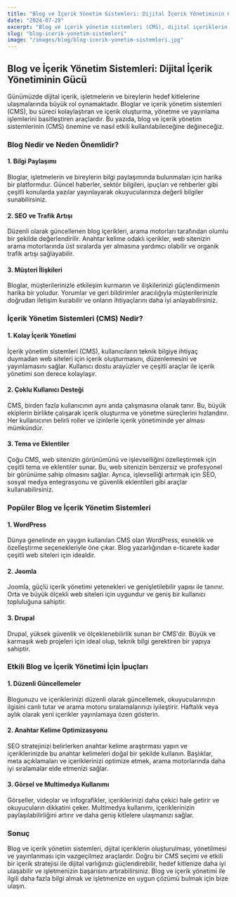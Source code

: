 ```yaml
---
title: "Blog ve İçerik Yönetim Sistemleri: Dijital İçerik Yönetiminin Gücü"
date: "2024-07-28"
excerpt: "Blog ve içerik yönetim sistemleri (CMS), dijital içeriklerin kolayca oluşturulması, yönetilmesi ve yayınlanması için kritik öneme sahiptir."
slug: "blog-icerik-yonetim-sistemleri"
image: "/images/blog/blog-icerik-yonetim-sistemleri.jpg"
---
```


## Blog ve İçerik Yönetim Sistemleri: Dijital İçerik Yönetiminin Gücü

Günümüzde dijital içerik, işletmelerin ve bireylerin hedef kitlelerine ulaşmalarında büyük rol oynamaktadır. Bloglar ve içerik yönetim sistemleri (CMS), bu süreci kolaylaştıran ve içerik oluşturma, yönetme ve yayınlama işlemlerini basitleştiren araçlardır. Bu yazıda, blog ve içerik yönetim sistemlerinin (CMS) önemine ve nasıl etkili kullanılabileceğine değineceğiz.

### Blog Nedir ve Neden Önemlidir?

#### 1. **Bilgi Paylaşımı**
Bloglar, işletmelerin ve bireylerin bilgi paylaşımında bulunmaları için harika bir platformdur. Güncel haberler, sektör bilgileri, ipuçları ve rehberler gibi çeşitli konularda yazılar yayınlayarak okuyucularınıza değerli bilgiler sunabilirsiniz.

#### 2. **SEO ve Trafik Artışı**
Düzenli olarak güncellenen blog içerikleri, arama motorları tarafından olumlu bir şekilde değerlendirilir. Anahtar kelime odaklı içerikler, web sitenizin arama motorlarında üst sıralarda yer almasına yardımcı olabilir ve organik trafik artışı sağlayabilir.

#### 3. **Müşteri İlişkileri**
Bloglar, müşterilerinizle etkileşim kurmanın ve ilişkilerinizi güçlendirmenin harika bir yoludur. Yorumlar ve geri bildirimler aracılığıyla müşterilerinizle doğrudan iletişim kurabilir ve onların ihtiyaçlarını daha iyi anlayabilirsiniz.

### İçerik Yönetim Sistemleri (CMS) Nedir?

#### 1. **Kolay İçerik Yönetimi**
İçerik yönetim sistemleri (CMS), kullanıcıların teknik bilgiye ihtiyaç duymadan web siteleri için içerik oluşturmasını, düzenlemesini ve yayınlamasını sağlar. Kullanıcı dostu arayüzler ve çeşitli araçlar ile içerik yönetimi son derece kolaylaşır.

#### 2. **Çoklu Kullanıcı Desteği**
CMS, birden fazla kullanıcının aynı anda çalışmasına olanak tanır. Bu, büyük ekiplerin birlikte çalışarak içerik oluşturma ve yönetme süreçlerini hızlandırır. Her kullanıcının belirli roller ve izinlerle içerik yönetiminde yer alması mümkündür.

#### 3. **Tema ve Eklentiler**
Çoğu CMS, web sitenizin görünümünü ve işlevselliğini özelleştirmek için çeşitli tema ve eklentiler sunar. Bu, web sitenizin benzersiz ve profesyonel bir görünüme sahip olmasını sağlar. Ayrıca, işlevselliği artırmak için SEO, sosyal medya entegrasyonu ve güvenlik eklentileri gibi araçlar kullanabilirsiniz.

### Popüler Blog ve İçerik Yönetim Sistemleri

#### 1. **WordPress**
Dünya genelinde en yaygın kullanılan CMS olan WordPress, esneklik ve özelleştirme seçenekleriyle öne çıkar. Blog yazarlığından e-ticarete kadar çeşitli web siteleri için idealdir.

#### 2. **Joomla**
Joomla, güçlü içerik yönetimi yetenekleri ve genişletilebilir yapısı ile tanınır. Orta ve büyük ölçekli web siteleri için uygundur ve geniş bir kullanıcı topluluğuna sahiptir.

#### 3. **Drupal**
Drupal, yüksek güvenlik ve ölçeklenebilirlik sunan bir CMS'dir. Büyük ve karmaşık web projeleri için ideal olup, teknik bilgi gerektiren bir yapıya sahiptir.

### Etkili Blog ve İçerik Yönetimi İçin İpuçları

#### 1. **Düzenli Güncellemeler**
Blogunuzu ve içeriklerinizi düzenli olarak güncellemek, okuyucularınızın ilgisini canlı tutar ve arama motoru sıralamalarınızı iyileştirir. Haftalık veya aylık olarak yeni içerikler yayınlamaya özen gösterin.

#### 2. **Anahtar Kelime Optimizasyonu**
SEO stratejinizi belirlerken anahtar kelime araştırması yapın ve içeriklerinizde bu anahtar kelimeleri doğal bir şekilde kullanın. Başlıklar, meta açıklamaları ve içeriklerinizi optimize etmek, arama motorlarında daha iyi sıralamalar elde etmenizi sağlar.

#### 3. **Görsel ve Multimedya Kullanımı**
Görseller, videolar ve infografikler, içeriklerinizi daha çekici hale getirir ve okuyucuların dikkatini çeker. Multimedya kullanımı, içeriklerinizin paylaşılabilirliğini artırır ve daha geniş kitlelere ulaşmanızı sağlar.

### Sonuç

Blog ve içerik yönetim sistemleri, dijital içeriklerin oluşturulması, yönetilmesi ve yayınlanması için vazgeçilmez araçlardır. Doğru bir CMS seçimi ve etkili bir içerik stratejisi ile dijital varlığınızı güçlendirebilir, hedef kitlenize daha iyi ulaşabilir ve işletmenizin başarısını artırabilirsiniz. Blog ve içerik yönetimi ile ilgili daha fazla bilgi almak ve işletmenize en uygun çözümü bulmak için bize ulaşın.


